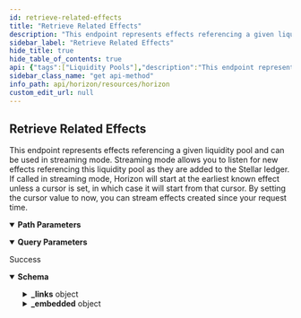 ```yaml
---
id: retrieve-related-effects
title: "Retrieve Related Effects"
description: "This endpoint represents effects referencing a given liquidity pool and can be used in streaming mode. Streaming mode allows you to listen for new effects referencing this liquidity pool as they are added to the Stellar ledger. If called in streaming mode, Horizon will start at the earliest known effect unless a cursor is set, in which case it will start from that cursor. By setting the cursor value to now, you can stream effects created since your request time."
sidebar_label: "Retrieve Related Effects"
hide_title: true
hide_table_of_contents: true
api: {"tags":["Liquidity Pools"],"description":"This endpoint represents effects referencing a given liquidity pool and can be used in streaming mode. Streaming mode allows you to listen for new effects referencing this liquidity pool as they are added to the Stellar ledger. If called in streaming mode, Horizon will start at the earliest known effect unless a cursor is set, in which case it will start from that cursor. By setting the cursor value to now, you can stream effects created since your request time.","operationId":"RetrieveRelatedEffects","parameters":[{"name":"liquidity_pool_id","in":"path","required":true,"description":"A unique identifier for this liquidity pool."},{"name":"cursor","in":"query","required":false,"description":"A number that points to a specific location in a collection of responses and is pulled from the paging_token value of a record.","schema":{"type":"integer","example":6606617478959105}},{"name":"order","in":"query","required":false,"description":"A designation of the order in which records should appear. Options include asc (ascending) or desc (descending). If this argument isn’t set, it defaults to asc.","schema":{"type":"string","enum":["asc","desc"]}},{"name":"limit","in":"query","required":false,"description":"The maximum number of records returned. The limit can range from 1 to 200 - an upper limit that is hardcoded in Horizon for performance reasons. If this argument isn’t designated, it defaults to 10.","schema":{"type":"integer","example":10}}],"x-supports-streaming":true,"responses":{"200":{"description":"Success","content":{"application/json":{"schema":{"allOf":[{"type":"object","properties":{"_links":{"type":"object","properties":{"self":{"type":"object","properties":{"href":{"type":"string","format":"link"},"templated":{"type":"boolean"}},"required":["href"],"title":"link"},"next":{"type":"object","properties":{"href":{"type":"string","format":"link"},"templated":{"type":"boolean"}},"required":["href"],"title":"link"},"prev":{"type":"object","properties":{"href":{"type":"string","format":"link"},"templated":{"type":"boolean"}},"required":["href"],"title":"link"}}}},"title":"Links"},{"type":"object","properties":{"_embedded":{"type":"object","properties":{"records":{"type":"array","items":{"type":"object","properties":{"_links":{"type":"object","properties":{"operation":{"type":"object","properties":{"href":{"type":"string","format":"link"},"templated":{"type":"boolean"}},"required":["href"],"title":"link"},"succeeds":{"type":"object","properties":{"href":{"type":"string","format":"link"},"templated":{"type":"boolean"}},"required":["href"],"title":"link"},"precedes":{"type":"object","properties":{"href":{"type":"string","format":"link"},"templated":{"type":"boolean"}},"required":["href"],"title":"link"}}},"id":{"type":"string","title":"id"},"paging_token":{"type":"string","title":"paging_token"},"account":{"type":"string","pattern":"G[A-Z0-9]{55}","title":"address"},"type":{"type":"string","enum":["Account Created","Account Removed","Account Credited","Account Debited","Account Thresholds Updated","Account Home Domain Updated","Account Flags Updated","Account Inflation Destination Updated","Signer Created","Signer Removed","Signer Updated","Trustline Created","Trustline Removed","Trustline Updated","Trustline Authorized","Trustline Deauthorized","Offer Created","Offer Removed","Offer Updated","Trade","Data Created","Data Removed","Data Updated","Claimable Balance Created","Claimable Balance Claimant Created","Claimable Balance Claimed","Account Sponsorship Created","Account Sponsorship Updated","Account Sponsorship Removed","Trustline Sponsorship Created","Trustline Sponsorship Updated","Trustline Sponsorship Removed","Account Data Sponsorship Created","Account Data Sponsorship Updated","Account Data Sponsorship Removed","Claimable Balance Sponsorship Created","Claimable Balance Sponsorship Updated","Claimable Balance Sponsorship Removed","Account Signer Sponsorship Created","Account Signer Sponsorship Updated","Account Signer Sponsorship Removed","Liquidity Pool Created","Liquidity Pool Removed","Liquidity Pool Revoked","Liquidity Pool Deposited","Liquidity Pool Withdraw","Liquidity Pool Trade","Sequence Bumped"]},"type_i":{"type":"number","example":1},"created_at":{"type":"string"}}}}},"required":["id","paging_token","account","type","type_i","created_at"]}},"title":"Effect"}]},"examples":{"RetrieveRelatedEffects":{"value":{"_links":{"self":{"href":"https://horizon.stellar.org/liquidity_pools/67260c4c1807b262ff851b0a3fe141194936bb0215b2f77447f1df11998eabb9/effects?cursor=&order=asc"},"next":{"href":"https://horizon.stellar.org/liquidity_pools/67260c4c1807b262ff851b0a3fe141194936bb0215b2f77447f1df11998eabb9/effects?cursor=120192370561220608&order=asc"},"prev":{"href":"https://horizon.stellar.org/liquidity_pools/67260c4c1807b262ff851b0a3fe141194936bb0215b2f77447f1df11998eabb9/effects?cursor=120192344791343104&order=desc"}},"_embedded":{"records":[{"_links":{"operation":{"href":"https://horizon.stellar.org/operations/3849085266190337"},"succeeds":{"href":"https://horizon.stellar.org/effects?order=desc&cursor=3849085266190337-1"},"precedes":{"href":"https://horizon.stellar.org/effects?order=asc&cursor=3849085266190337-1"}},"id":"0000000012884905986-0000000001","paging_token":"12884905986-2","account":"GAAZI4TCR3TY5OJHCTJC2A4QSY6CJWJH5IAJTGKIN2ER7LBNVKOCCWN7","type":"liquidity_pool_deposited","type_i":81,"created_at":"2021-11-18T03:15:54Z","liquidity_pool":{"id":"67260c4c1807b262ff851b0a3fe141194936bb0215b2f77447f1df11998eabb9","fee_bp":30,"type":"constant_product","total_trustlines":"300","total_shares":"5000","reserves":[{"amount":"1000.0000005","asset":"EURT:GAP5LETOV6YIE62YAM56STDANPRDO7ZFDBGSNHJQIYGGKSMOZAHOOS2S"},{"amount":"2000.0000000","asset":"PHP:GBUQWP3BOUZX34TOND2QV7QQ7K7VJTG6VSE7WMLBTMDJLLAW7YKGU6EP"}]},"reserves_deposited":[{"asset":"EURT:GAP5LETOV6YIE62YAM56STDANPRDO7ZFDBGSNHJQIYGGKSMOZAHOOS2S","amount":"2378.0000005"},{"asset":"PHP:GBUQWP3BOUZX34TOND2QV7QQ7K7VJTG6VSE7WMLBTMDJLLAW7YKGU6EP","amount":"983.0000005"}],"shares_received":"1000"},{"id":"0000000012884905986-0000000002","paging_token":"12884905986-2","account":"GAAZI4TCR3TY5OJHCTJC2A4QSY6CJWJH5IAJTGKIN2ER7LBNVKOCCWN7","type":"liquidity_pool_withdrew","type_i":82,"created_at":"2021-11-18T03:15:54Z","liquidity_pool":{"id":"67260c4c1807b262ff851b0a3fe141194936bb0215b2f77447f1df11998eabb9","fee_bp":30,"type":"constant_product","total_trustlines":"299","total_shares":"4000","reserves":[{"amount":"7.0000005","asset":"EURT:GAP5LETOV6YIE62YAM56STDANPRDO7ZFDBGSNHJQIYGGKSMOZAHOOS2S"},{"amount":"1.0000000","asset":"PHP:GBUQWP3BOUZX34TOND2QV7QQ7K7VJTG6VSE7WMLBTMDJLLAW7YKGU6EP"}]},"reserves_received":[{"asset":"EURT:GAP5LETOV6YIE62YAM56STDANPRDO7ZFDBGSNHJQIYGGKSMOZAHOOS2S","amount":"2478.0000005"},{"asset":"PHP:GBUQWP3BOUZX34TOND2QV7QQ7K7VJTG6VSE7WMLBTMDJLLAW7YKGU6EP","amount":"993.0000005"}],"shares_redeemed":"1000"},{"id":"0000000012884905986-0000000003","paging_token":"12884905986-2","account":"GAAZI4TCR3TY5OJHCTJC2A4QSY6CJWJH5IAJTGKIN2ER7LBNVKOCCWN7","type":"liquidity_pool_trade","type_i":83,"created_at":"2021-11-18T03:15:54Z","liquidity_pool":{"id":"67260c4c1807b262ff851b0a3fe141194936bb0215b2f77447f1df11998eabb9","fee_bp":30,"type":"constant_product","total_trustlines":"300","total_shares":"5000","reserves":[{"amount":"1000.0000005","asset":"EURT:GAP5LETOV6YIE62YAM56STDANPRDO7ZFDBGSNHJQIYGGKSMOZAHOOS2S"},{"amount":"2000.0000000","asset":"PHP:GBUQWP3BOUZX34TOND2QV7QQ7K7VJTG6VSE7WMLBTMDJLLAW7YKGU6EP"}]},"sold":{"asset":"PHP:GBUQWP3BOUZX34TOND2QV7QQ7K7VJTG6VSE7WMLBTMDJLLAW7YKGU6EP","amount":"983.0000005"},"bought":{"asset":"EURT:GAP5LETOV6YIE62YAM56STDANPRDO7ZFDBGSNHJQIYGGKSMOZAHOOS2S","amount":"2378.0000005"}},{"id":"0000000012884905986-0000000004","paging_token":"12884905986-2","account":"GAAZI4TCR3TY5OJHCTJC2A4QSY6CJWJH5IAJTGKIN2ER7LBNVKOCCWN7","type":"liquidity_pool_created","type_i":84,"created_at":"2021-11-18T03:15:54Z","liquidity_pool":{"id":"67260c4c1807b262ff851b0a3fe141194936bb0215b2f77447f1df11998eabb9","fee_bp":30,"type":"constant_product","total_trustlines":"1","total_shares":"0","reserves":[{"amount":"0","asset":"EURT:GAP5LETOV6YIE62YAM56STDANPRDO7ZFDBGSNHJQIYGGKSMOZAHOOS2S"},{"amount":"0","asset":"PHP:GBUQWP3BOUZX34TOND2QV7QQ7K7VJTG6VSE7WMLBTMDJLLAW7YKGU6EP"}]}},{"id":"0000000012884905986-0000000005","paging_token":"12884905986-2","account":"GAAZI4TCR3TY5OJHCTJC2A4QSY6CJWJH5IAJTGKIN2ER7LBNVKOCCWN7","type":"liquidity_pool_removed","type_i":85,"created_at":"2021-11-18T03:15:54Z","liquidity_pool_id":"67260c4c1807b262ff851b0a3fe141194936bb0215b2f77447f1df11998eabb9"},{"id":"0000000012884905986-0000000006","paging_token":"12884905986-2","account":"GAAZI4TCR3TY5OJHCTJC2A4QSY6CJWJH5IAJTGKIN2ER7LBNVKOCCWN7","type":"liquidity_pool_revoked","type_i":86,"created_at":"2021-11-18T03:15:54Z","liquidity_pool":{"id":"67260c4c1807b262ff851b0a3fe141194936bb0215b2f77447f1df11998eabb9","fee_bp":30,"type":"constant_product","total_trustlines":"299","total_shares":"4000","reserves":[{"amount":"7.0000005","asset":"EURT:GAP5LETOV6YIE62YAM56STDANPRDO7ZFDBGSNHJQIYGGKSMOZAHOOS2S"},{"amount":"1.0000000","asset":"PHP:GBUQWP3BOUZX34TOND2QV7QQ7K7VJTG6VSE7WMLBTMDJLLAW7YKGU6EP"}]},"reserves_revoked":[{"asset":"EURT:GAP5LETOV6YIE62YAM56STDANPRDO7ZFDBGSNHJQIYGGKSMOZAHOOS2S","amount":"2478.0000005","claimable_balance_id":"idcbd1234"},{"asset":"PHP:GBUQWP3BOUZX34TOND2QV7QQ7K7VJTG6VSE7WMLBTMDJLLAW7YKGU6EP","amount":"993.0000005","claimable_balance_id":"cbid1235"}],"shares_revoked":"1000"},{"id":"0000000012884905986-0000000007","paging_token":"157639717969326081-1","account":"GBBWI7TEVQBPEUXKYNGI3GBAH7EHFEREONKK3UK56ZSLJIDIYHQJCVSG","type":"trustline_created","type_i":20,"created_at":"2021-08-04T20:01:24Z","asset_type":"liquidity_pool_shares","liquidity_pool_id":"67260c4c1807b262ff851b0a3fe141194936bb0215b2f77447f1df11998eabb9","limit":"1000"},{"id":"0000000012884905986-0000000008","paging_token":"157639717969326081-1","account":"GBBWI7TEVQBPEUXKYNGI3GBAH7EHFEREONKK3UK56ZSLJIDIYHQJCVSG","type":"trustline_updated","type_i":22,"created_at":"2021-08-04T20:01:24Z","asset_type":"liquidity_pool_shares","liquidity_pool_id":"67260c4c1807b262ff851b0a3fe141194936bb0215b2f77447f1df11998eabb9","limit":"2000"},{"id":"0000000012884905986-0000000009","paging_token":"157639717969326081-1","account":"GBBWI7TEVQBPEUXKYNGI3GBAH7EHFEREONKK3UK56ZSLJIDIYHQJCVSG","type":"trustline_removed","type_i":21,"created_at":"2021-08-04T20:01:24Z","asset_type":"liquidity_pool_shares","liquidity_pool_id":"67260c4c1807b262ff851b0a3fe141194936bb0215b2f77447f1df11998eabb9","limit":"0.0000000"}]}}}}}}}},"extensions":[{"key":"x-supports-streaming","value":true}],"method":"get","path":"/liquidity_pools/{liquidity_pool_id}/effects","servers":[{"url":"https://horizon.stellar.org","description":"The main network"},{"url":"https://horizon-testnet.stellar.org","description":"The test network"}],"info":{"title":"Horizon","version":"0.0.1"},"postman":{"name":"Retrieve Related Effects","description":{"content":"This endpoint represents effects referencing a given liquidity pool and can be used in streaming mode. Streaming mode allows you to listen for new effects referencing this liquidity pool as they are added to the Stellar ledger. If called in streaming mode, Horizon will start at the earliest known effect unless a cursor is set, in which case it will start from that cursor. By setting the cursor value to now, you can stream effects created since your request time.","type":"text/plain"},"url":{"path":["liquidity_pools",":liquidity_pool_id","effects"],"host":["{{baseUrl}}"],"query":[{"disabled":false,"description":{"content":"A number that points to a specific location in a collection of responses and is pulled from the paging_token value of a record.","type":"text/plain"},"key":"cursor","value":""},{"disabled":false,"description":{"content":"A designation of the order in which records should appear. Options include asc (ascending) or desc (descending). If this argument isn’t set, it defaults to asc.","type":"text/plain"},"key":"order","value":""},{"disabled":false,"description":{"content":"The maximum number of records returned. The limit can range from 1 to 200 - an upper limit that is hardcoded in Horizon for performance reasons. If this argument isn’t designated, it defaults to 10.","type":"text/plain"},"key":"limit","value":""}],"variable":[{"disabled":false,"description":{"content":"(Required) A unique identifier for this liquidity pool.","type":"text/plain"},"type":"any","value":"","key":"liquidity_pool_id"}]},"header":[{"key":"Accept","value":"application/json"}],"method":"GET"}}
sidebar_class_name: "get api-method"
info_path: api/horizon/resources/horizon
custom_edit_url: null
---
```



## Retrieve Related Effects



This endpoint represents effects referencing a given liquidity pool and can be used in streaming mode. Streaming mode allows you to listen for new effects referencing this liquidity pool as they are added to the Stellar ledger. If called in streaming mode, Horizon will start at the earliest known effect unless a cursor is set, in which case it will start from that cursor. By setting the cursor value to now, you can stream effects created since your request time.

<details style={{"marginBottom":"1rem"}} data-collapsed={false} open={true}><summary style={{}}><strong>Path Parameters</strong></summary><div><ul><ParamsItem className={"paramsItem"} param={{"name":"liquidity_pool_id","in":"path","required":true,"description":"A unique identifier for this liquidity pool."}}></ParamsItem></ul></div></details><details style={{"marginBottom":"1rem"}} data-collapsed={false} open={true}><summary style={{}}><strong>Query Parameters</strong></summary><div><ul><ParamsItem className={"paramsItem"} param={{"name":"cursor","in":"query","required":false,"description":"A number that points to a specific location in a collection of responses and is pulled from the paging_token value of a record.","schema":{"type":"integer","example":6606617478959105}}}></ParamsItem><ParamsItem className={"paramsItem"} param={{"name":"order","in":"query","required":false,"description":"A designation of the order in which records should appear. Options include asc (ascending) or desc (descending). If this argument isn’t set, it defaults to asc.","schema":{"type":"string","enum":["asc","desc"]}}}></ParamsItem><ParamsItem className={"paramsItem"} param={{"name":"limit","in":"query","required":false,"description":"The maximum number of records returned. The limit can range from 1 to 200 - an upper limit that is hardcoded in Horizon for performance reasons. If this argument isn’t designated, it defaults to 10.","schema":{"type":"integer","example":10}}}></ParamsItem></ul></div></details><div><ApiTabs><TabItem label={"200"} value={"200"}><div>

Success

</div><div><MimeTabs schemaType={"response"}><TabItem label={"application/json"} value={"application/json"}><SchemaTabs><TabItem label={"Schema"} value={"Schema"}><details style={{}} data-collapsed={false} open={true}><summary style={{"textAlign":"left"}}><strong>Schema</strong></summary><div style={{"textAlign":"left","marginLeft":"1rem"}}></div><ul style={{"marginLeft":"1rem"}}><SchemaItem collapsible={true} className={"schemaItem"}><details style={{}}><summary style={{}}><strong>_links</strong><span style={{"opacity":"0.6"}}> object</span></summary><div style={{"marginLeft":"1rem"}}><SchemaItem collapsible={true} className={"schemaItem"}><details style={{}}><summary style={{}}><strong>self</strong><span style={{"opacity":"0.6"}}> object</span></summary><div style={{"marginLeft":"1rem"}}><SchemaItem collapsible={false} name={"href"} required={true} schemaName={"link"} qualifierMessage={undefined} schema={{"type":"string","format":"link"}}></SchemaItem><SchemaItem collapsible={false} name={"templated"} required={false} schemaName={"boolean"} qualifierMessage={undefined} schema={{"type":"boolean"}}></SchemaItem></div></details></SchemaItem><SchemaItem collapsible={true} className={"schemaItem"}><details style={{}}><summary style={{}}><strong>next</strong><span style={{"opacity":"0.6"}}> object</span></summary><div style={{"marginLeft":"1rem"}}><SchemaItem collapsible={false} name={"href"} required={true} schemaName={"link"} qualifierMessage={undefined} schema={{"type":"string","format":"link"}}></SchemaItem><SchemaItem collapsible={false} name={"templated"} required={false} schemaName={"boolean"} qualifierMessage={undefined} schema={{"type":"boolean"}}></SchemaItem></div></details></SchemaItem><SchemaItem collapsible={true} className={"schemaItem"}><details style={{}}><summary style={{}}><strong>prev</strong><span style={{"opacity":"0.6"}}> object</span></summary><div style={{"marginLeft":"1rem"}}><SchemaItem collapsible={false} name={"href"} required={true} schemaName={"link"} qualifierMessage={undefined} schema={{"type":"string","format":"link"}}></SchemaItem><SchemaItem collapsible={false} name={"templated"} required={false} schemaName={"boolean"} qualifierMessage={undefined} schema={{"type":"boolean"}}></SchemaItem></div></details></SchemaItem></div></details></SchemaItem><SchemaItem collapsible={true} className={"schemaItem"}><details style={{}}><summary style={{}}><strong>_embedded</strong><span style={{"opacity":"0.6"}}> object</span></summary><div style={{"marginLeft":"1rem"}}><SchemaItem collapsible={true} className={"schemaItem"}><details style={{}}><summary style={{}}><strong>records</strong><span style={{"opacity":"0.6"}}> object[]</span></summary><div style={{"marginLeft":"1rem"}}><li><div style={{"fontSize":"var(--ifm-code-font-size)","opacity":"0.6","marginLeft":"-.5rem","paddingBottom":".5rem"}}>Array [</div></li><SchemaItem collapsible={true} className={"schemaItem"}><details style={{}}><summary style={{}}><strong>_links</strong><span style={{"opacity":"0.6"}}> object</span></summary><div style={{"marginLeft":"1rem"}}><SchemaItem collapsible={true} className={"schemaItem"}><details style={{}}><summary style={{}}><strong>operation</strong><span style={{"opacity":"0.6"}}> object</span></summary><div style={{"marginLeft":"1rem"}}><SchemaItem collapsible={false} name={"href"} required={true} schemaName={"link"} qualifierMessage={undefined} schema={{"type":"string","format":"link"}}></SchemaItem><SchemaItem collapsible={false} name={"templated"} required={false} schemaName={"boolean"} qualifierMessage={undefined} schema={{"type":"boolean"}}></SchemaItem></div></details></SchemaItem><SchemaItem collapsible={true} className={"schemaItem"}><details style={{}}><summary style={{}}><strong>succeeds</strong><span style={{"opacity":"0.6"}}> object</span></summary><div style={{"marginLeft":"1rem"}}><SchemaItem collapsible={false} name={"href"} required={true} schemaName={"link"} qualifierMessage={undefined} schema={{"type":"string","format":"link"}}></SchemaItem><SchemaItem collapsible={false} name={"templated"} required={false} schemaName={"boolean"} qualifierMessage={undefined} schema={{"type":"boolean"}}></SchemaItem></div></details></SchemaItem><SchemaItem collapsible={true} className={"schemaItem"}><details style={{}}><summary style={{}}><strong>precedes</strong><span style={{"opacity":"0.6"}}> object</span></summary><div style={{"marginLeft":"1rem"}}><SchemaItem collapsible={false} name={"href"} required={true} schemaName={"link"} qualifierMessage={undefined} schema={{"type":"string","format":"link"}}></SchemaItem><SchemaItem collapsible={false} name={"templated"} required={false} schemaName={"boolean"} qualifierMessage={undefined} schema={{"type":"boolean"}}></SchemaItem></div></details></SchemaItem></div></details></SchemaItem><SchemaItem collapsible={false} name={"id"} required={false} schemaName={"id"} qualifierMessage={undefined} schema={{"type":"string","title":"id"}}></SchemaItem><SchemaItem collapsible={false} name={"paging_token"} required={false} schemaName={"paging_token"} qualifierMessage={undefined} schema={{"type":"string","title":"paging_token"}}></SchemaItem><SchemaItem collapsible={false} name={"account"} required={false} schemaName={"address"} qualifierMessage={"**Possible values:** Value must match regular expression `G[A-Z0-9]{55}`"} schema={{"type":"string","pattern":"G[A-Z0-9]{55}","title":"address"}}></SchemaItem><SchemaItem collapsible={false} name={"type"} required={false} schemaName={"string"} qualifierMessage={"**Possible values:** [`Account Created`, `Account Removed`, `Account Credited`, `Account Debited`, `Account Thresholds Updated`, `Account Home Domain Updated`, `Account Flags Updated`, `Account Inflation Destination Updated`, `Signer Created`, `Signer Removed`, `Signer Updated`, `Trustline Created`, `Trustline Removed`, `Trustline Updated`, `Trustline Authorized`, `Trustline Deauthorized`, `Offer Created`, `Offer Removed`, `Offer Updated`, `Trade`, `Data Created`, `Data Removed`, `Data Updated`, `Claimable Balance Created`, `Claimable Balance Claimant Created`, `Claimable Balance Claimed`, `Account Sponsorship Created`, `Account Sponsorship Updated`, `Account Sponsorship Removed`, `Trustline Sponsorship Created`, `Trustline Sponsorship Updated`, `Trustline Sponsorship Removed`, `Account Data Sponsorship Created`, `Account Data Sponsorship Updated`, `Account Data Sponsorship Removed`, `Claimable Balance Sponsorship Created`, `Claimable Balance Sponsorship Updated`, `Claimable Balance Sponsorship Removed`, `Account Signer Sponsorship Created`, `Account Signer Sponsorship Updated`, `Account Signer Sponsorship Removed`, `Liquidity Pool Created`, `Liquidity Pool Removed`, `Liquidity Pool Revoked`, `Liquidity Pool Deposited`, `Liquidity Pool Withdraw`, `Liquidity Pool Trade`, `Sequence Bumped`]"} schema={{"type":"string","enum":["Account Created","Account Removed","Account Credited","Account Debited","Account Thresholds Updated","Account Home Domain Updated","Account Flags Updated","Account Inflation Destination Updated","Signer Created","Signer Removed","Signer Updated","Trustline Created","Trustline Removed","Trustline Updated","Trustline Authorized","Trustline Deauthorized","Offer Created","Offer Removed","Offer Updated","Trade","Data Created","Data Removed","Data Updated","Claimable Balance Created","Claimable Balance Claimant Created","Claimable Balance Claimed","Account Sponsorship Created","Account Sponsorship Updated","Account Sponsorship Removed","Trustline Sponsorship Created","Trustline Sponsorship Updated","Trustline Sponsorship Removed","Account Data Sponsorship Created","Account Data Sponsorship Updated","Account Data Sponsorship Removed","Claimable Balance Sponsorship Created","Claimable Balance Sponsorship Updated","Claimable Balance Sponsorship Removed","Account Signer Sponsorship Created","Account Signer Sponsorship Updated","Account Signer Sponsorship Removed","Liquidity Pool Created","Liquidity Pool Removed","Liquidity Pool Revoked","Liquidity Pool Deposited","Liquidity Pool Withdraw","Liquidity Pool Trade","Sequence Bumped"]}}></SchemaItem><SchemaItem collapsible={false} name={"type_i"} required={false} schemaName={"number"} qualifierMessage={undefined} schema={{"type":"number","example":1}}></SchemaItem><SchemaItem collapsible={false} name={"created_at"} required={false} schemaName={"string"} qualifierMessage={undefined} schema={{"type":"string"}}></SchemaItem><li><div style={{"fontSize":"var(--ifm-code-font-size)","opacity":"0.6","marginLeft":"-.5rem"}}>]</div></li></div></details></SchemaItem></div></details></SchemaItem></ul></details></TabItem><TabItem label={"Example (from schema)"} value={"Example (from schema)"}><ResponseSamples responseExample={"{\n  \"_links\": {\n    \"self\": {\n      \"href\": \"string\",\n      \"templated\": true\n    },\n    \"next\": {\n      \"href\": \"string\",\n      \"templated\": true\n    },\n    \"prev\": {\n      \"href\": \"string\",\n      \"templated\": true\n    }\n  },\n  \"_embedded\": {\n    \"records\": [\n      {\n        \"_links\": {\n          \"operation\": {\n            \"href\": \"string\",\n            \"templated\": true\n          },\n          \"succeeds\": {\n            \"href\": \"string\",\n            \"templated\": true\n          },\n          \"precedes\": {\n            \"href\": \"string\",\n            \"templated\": true\n          }\n        },\n        \"id\": \"string\",\n        \"paging_token\": \"string\",\n        \"account\": \"string\",\n        \"type\": \"Account Created\",\n        \"type_i\": 1,\n        \"created_at\": \"string\"\n      }\n    ]\n  }\n}"} language={"json"}></ResponseSamples></TabItem><TabItem label={"RetrieveRelatedEffects"} value={"RetrieveRelatedEffects"}><ResponseSamples responseExample={"{\n  \"_links\": {\n    \"self\": {\n      \"href\": \"https://horizon.stellar.org/liquidity_pools/67260c4c1807b262ff851b0a3fe141194936bb0215b2f77447f1df11998eabb9/effects?cursor=&order=asc\"\n    },\n    \"next\": {\n      \"href\": \"https://horizon.stellar.org/liquidity_pools/67260c4c1807b262ff851b0a3fe141194936bb0215b2f77447f1df11998eabb9/effects?cursor=120192370561220608&order=asc\"\n    },\n    \"prev\": {\n      \"href\": \"https://horizon.stellar.org/liquidity_pools/67260c4c1807b262ff851b0a3fe141194936bb0215b2f77447f1df11998eabb9/effects?cursor=120192344791343104&order=desc\"\n    }\n  },\n  \"_embedded\": {\n    \"records\": [\n      {\n        \"_links\": {\n          \"operation\": {\n            \"href\": \"https://horizon.stellar.org/operations/3849085266190337\"\n          },\n          \"succeeds\": {\n            \"href\": \"https://horizon.stellar.org/effects?order=desc&cursor=3849085266190337-1\"\n          },\n          \"precedes\": {\n            \"href\": \"https://horizon.stellar.org/effects?order=asc&cursor=3849085266190337-1\"\n          }\n        },\n        \"id\": \"0000000012884905986-0000000001\",\n        \"paging_token\": \"12884905986-2\",\n        \"account\": \"GAAZI4TCR3TY5OJHCTJC2A4QSY6CJWJH5IAJTGKIN2ER7LBNVKOCCWN7\",\n        \"type\": \"liquidity_pool_deposited\",\n        \"type_i\": 81,\n        \"created_at\": \"2021-11-18T03:15:54Z\",\n        \"liquidity_pool\": {\n          \"id\": \"67260c4c1807b262ff851b0a3fe141194936bb0215b2f77447f1df11998eabb9\",\n          \"fee_bp\": 30,\n          \"type\": \"constant_product\",\n          \"total_trustlines\": \"300\",\n          \"total_shares\": \"5000\",\n          \"reserves\": [\n            {\n              \"amount\": \"1000.0000005\",\n              \"asset\": \"EURT:GAP5LETOV6YIE62YAM56STDANPRDO7ZFDBGSNHJQIYGGKSMOZAHOOS2S\"\n            },\n            {\n              \"amount\": \"2000.0000000\",\n              \"asset\": \"PHP:GBUQWP3BOUZX34TOND2QV7QQ7K7VJTG6VSE7WMLBTMDJLLAW7YKGU6EP\"\n            }\n          ]\n        },\n        \"reserves_deposited\": [\n          {\n            \"asset\": \"EURT:GAP5LETOV6YIE62YAM56STDANPRDO7ZFDBGSNHJQIYGGKSMOZAHOOS2S\",\n            \"amount\": \"2378.0000005\"\n          },\n          {\n            \"asset\": \"PHP:GBUQWP3BOUZX34TOND2QV7QQ7K7VJTG6VSE7WMLBTMDJLLAW7YKGU6EP\",\n            \"amount\": \"983.0000005\"\n          }\n        ],\n        \"shares_received\": \"1000\"\n      },\n      {\n        \"id\": \"0000000012884905986-0000000002\",\n        \"paging_token\": \"12884905986-2\",\n        \"account\": \"GAAZI4TCR3TY5OJHCTJC2A4QSY6CJWJH5IAJTGKIN2ER7LBNVKOCCWN7\",\n        \"type\": \"liquidity_pool_withdrew\",\n        \"type_i\": 82,\n        \"created_at\": \"2021-11-18T03:15:54Z\",\n        \"liquidity_pool\": {\n          \"id\": \"67260c4c1807b262ff851b0a3fe141194936bb0215b2f77447f1df11998eabb9\",\n          \"fee_bp\": 30,\n          \"type\": \"constant_product\",\n          \"total_trustlines\": \"299\",\n          \"total_shares\": \"4000\",\n          \"reserves\": [\n            {\n              \"amount\": \"7.0000005\",\n              \"asset\": \"EURT:GAP5LETOV6YIE62YAM56STDANPRDO7ZFDBGSNHJQIYGGKSMOZAHOOS2S\"\n            },\n            {\n              \"amount\": \"1.0000000\",\n              \"asset\": \"PHP:GBUQWP3BOUZX34TOND2QV7QQ7K7VJTG6VSE7WMLBTMDJLLAW7YKGU6EP\"\n            }\n          ]\n        },\n        \"reserves_received\": [\n          {\n            \"asset\": \"EURT:GAP5LETOV6YIE62YAM56STDANPRDO7ZFDBGSNHJQIYGGKSMOZAHOOS2S\",\n            \"amount\": \"2478.0000005\"\n          },\n          {\n            \"asset\": \"PHP:GBUQWP3BOUZX34TOND2QV7QQ7K7VJTG6VSE7WMLBTMDJLLAW7YKGU6EP\",\n            \"amount\": \"993.0000005\"\n          }\n        ],\n        \"shares_redeemed\": \"1000\"\n      },\n      {\n        \"id\": \"0000000012884905986-0000000003\",\n        \"paging_token\": \"12884905986-2\",\n        \"account\": \"GAAZI4TCR3TY5OJHCTJC2A4QSY6CJWJH5IAJTGKIN2ER7LBNVKOCCWN7\",\n        \"type\": \"liquidity_pool_trade\",\n        \"type_i\": 83,\n        \"created_at\": \"2021-11-18T03:15:54Z\",\n        \"liquidity_pool\": {\n          \"id\": \"67260c4c1807b262ff851b0a3fe141194936bb0215b2f77447f1df11998eabb9\",\n          \"fee_bp\": 30,\n          \"type\": \"constant_product\",\n          \"total_trustlines\": \"300\",\n          \"total_shares\": \"5000\",\n          \"reserves\": [\n            {\n              \"amount\": \"1000.0000005\",\n              \"asset\": \"EURT:GAP5LETOV6YIE62YAM56STDANPRDO7ZFDBGSNHJQIYGGKSMOZAHOOS2S\"\n            },\n            {\n              \"amount\": \"2000.0000000\",\n              \"asset\": \"PHP:GBUQWP3BOUZX34TOND2QV7QQ7K7VJTG6VSE7WMLBTMDJLLAW7YKGU6EP\"\n            }\n          ]\n        },\n        \"sold\": {\n          \"asset\": \"PHP:GBUQWP3BOUZX34TOND2QV7QQ7K7VJTG6VSE7WMLBTMDJLLAW7YKGU6EP\",\n          \"amount\": \"983.0000005\"\n        },\n        \"bought\": {\n          \"asset\": \"EURT:GAP5LETOV6YIE62YAM56STDANPRDO7ZFDBGSNHJQIYGGKSMOZAHOOS2S\",\n          \"amount\": \"2378.0000005\"\n        }\n      },\n      {\n        \"id\": \"0000000012884905986-0000000004\",\n        \"paging_token\": \"12884905986-2\",\n        \"account\": \"GAAZI4TCR3TY5OJHCTJC2A4QSY6CJWJH5IAJTGKIN2ER7LBNVKOCCWN7\",\n        \"type\": \"liquidity_pool_created\",\n        \"type_i\": 84,\n        \"created_at\": \"2021-11-18T03:15:54Z\",\n        \"liquidity_pool\": {\n          \"id\": \"67260c4c1807b262ff851b0a3fe141194936bb0215b2f77447f1df11998eabb9\",\n          \"fee_bp\": 30,\n          \"type\": \"constant_product\",\n          \"total_trustlines\": \"1\",\n          \"total_shares\": \"0\",\n          \"reserves\": [\n            {\n              \"amount\": \"0\",\n              \"asset\": \"EURT:GAP5LETOV6YIE62YAM56STDANPRDO7ZFDBGSNHJQIYGGKSMOZAHOOS2S\"\n            },\n            {\n              \"amount\": \"0\",\n              \"asset\": \"PHP:GBUQWP3BOUZX34TOND2QV7QQ7K7VJTG6VSE7WMLBTMDJLLAW7YKGU6EP\"\n            }\n          ]\n        }\n      },\n      {\n        \"id\": \"0000000012884905986-0000000005\",\n        \"paging_token\": \"12884905986-2\",\n        \"account\": \"GAAZI4TCR3TY5OJHCTJC2A4QSY6CJWJH5IAJTGKIN2ER7LBNVKOCCWN7\",\n        \"type\": \"liquidity_pool_removed\",\n        \"type_i\": 85,\n        \"created_at\": \"2021-11-18T03:15:54Z\",\n        \"liquidity_pool_id\": \"67260c4c1807b262ff851b0a3fe141194936bb0215b2f77447f1df11998eabb9\"\n      },\n      {\n        \"id\": \"0000000012884905986-0000000006\",\n        \"paging_token\": \"12884905986-2\",\n        \"account\": \"GAAZI4TCR3TY5OJHCTJC2A4QSY6CJWJH5IAJTGKIN2ER7LBNVKOCCWN7\",\n        \"type\": \"liquidity_pool_revoked\",\n        \"type_i\": 86,\n        \"created_at\": \"2021-11-18T03:15:54Z\",\n        \"liquidity_pool\": {\n          \"id\": \"67260c4c1807b262ff851b0a3fe141194936bb0215b2f77447f1df11998eabb9\",\n          \"fee_bp\": 30,\n          \"type\": \"constant_product\",\n          \"total_trustlines\": \"299\",\n          \"total_shares\": \"4000\",\n          \"reserves\": [\n            {\n              \"amount\": \"7.0000005\",\n              \"asset\": \"EURT:GAP5LETOV6YIE62YAM56STDANPRDO7ZFDBGSNHJQIYGGKSMOZAHOOS2S\"\n            },\n            {\n              \"amount\": \"1.0000000\",\n              \"asset\": \"PHP:GBUQWP3BOUZX34TOND2QV7QQ7K7VJTG6VSE7WMLBTMDJLLAW7YKGU6EP\"\n            }\n          ]\n        },\n        \"reserves_revoked\": [\n          {\n            \"asset\": \"EURT:GAP5LETOV6YIE62YAM56STDANPRDO7ZFDBGSNHJQIYGGKSMOZAHOOS2S\",\n            \"amount\": \"2478.0000005\",\n            \"claimable_balance_id\": \"idcbd1234\"\n          },\n          {\n            \"asset\": \"PHP:GBUQWP3BOUZX34TOND2QV7QQ7K7VJTG6VSE7WMLBTMDJLLAW7YKGU6EP\",\n            \"amount\": \"993.0000005\",\n            \"claimable_balance_id\": \"cbid1235\"\n          }\n        ],\n        \"shares_revoked\": \"1000\"\n      },\n      {\n        \"id\": \"0000000012884905986-0000000007\",\n        \"paging_token\": \"157639717969326081-1\",\n        \"account\": \"GBBWI7TEVQBPEUXKYNGI3GBAH7EHFEREONKK3UK56ZSLJIDIYHQJCVSG\",\n        \"type\": \"trustline_created\",\n        \"type_i\": 20,\n        \"created_at\": \"2021-08-04T20:01:24Z\",\n        \"asset_type\": \"liquidity_pool_shares\",\n        \"liquidity_pool_id\": \"67260c4c1807b262ff851b0a3fe141194936bb0215b2f77447f1df11998eabb9\",\n        \"limit\": \"1000\"\n      },\n      {\n        \"id\": \"0000000012884905986-0000000008\",\n        \"paging_token\": \"157639717969326081-1\",\n        \"account\": \"GBBWI7TEVQBPEUXKYNGI3GBAH7EHFEREONKK3UK56ZSLJIDIYHQJCVSG\",\n        \"type\": \"trustline_updated\",\n        \"type_i\": 22,\n        \"created_at\": \"2021-08-04T20:01:24Z\",\n        \"asset_type\": \"liquidity_pool_shares\",\n        \"liquidity_pool_id\": \"67260c4c1807b262ff851b0a3fe141194936bb0215b2f77447f1df11998eabb9\",\n        \"limit\": \"2000\"\n      },\n      {\n        \"id\": \"0000000012884905986-0000000009\",\n        \"paging_token\": \"157639717969326081-1\",\n        \"account\": \"GBBWI7TEVQBPEUXKYNGI3GBAH7EHFEREONKK3UK56ZSLJIDIYHQJCVSG\",\n        \"type\": \"trustline_removed\",\n        \"type_i\": 21,\n        \"created_at\": \"2021-08-04T20:01:24Z\",\n        \"asset_type\": \"liquidity_pool_shares\",\n        \"liquidity_pool_id\": \"67260c4c1807b262ff851b0a3fe141194936bb0215b2f77447f1df11998eabb9\",\n        \"limit\": \"0.0000000\"\n      }\n    ]\n  }\n}"} language={"json"}></ResponseSamples></TabItem></SchemaTabs></TabItem></MimeTabs></div></TabItem></ApiTabs></div>
      